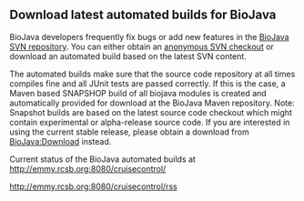 == Download latest automated builds for BioJava ==

BioJava developers frequently fix bugs or add new features in the [[CVS_to_SVN_Migration|BioJava SVN repository]]. You can either obtain an [[CVS_to_SVN_Migration|anonymous SVN checkout]] or download an automated build based on the latest SVN content.

The automated builds make sure that the source code repository at all times compiles fine and all JUnit tests are passed correctly.  If this is the case, a Maven based SNAPSHOP build of all biojava modules is created and automatically provided for download at the BioJava Maven repository. Note: Snapshot builds are based on the latest source code checkout which might contain experimental or alpha-release source code. If you are interested in using the current stable release, please obtain a download from [[BioJava:Download]] instead.

Current status of the BioJava automated builds at
[http://emmy.rcsb.org:8080/cruisecontrol/ http://emmy.rcsb.org:8080/cruisecontrol/]

<table>
<rss>http://emmy.rcsb.org:8080/cruisecontrol/rss</rss>
</table>